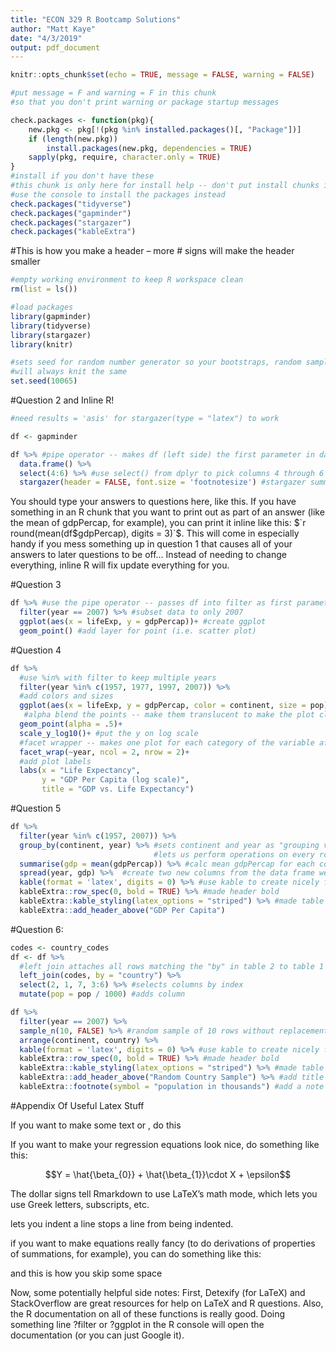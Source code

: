 ```yaml
---
title: "ECON 329 R Bootcamp Solutions"
author: "Matt Kaye"
date: "4/3/2019"
output: pdf_document
---
```


```r
knitr::opts_chunk$set(echo = TRUE, message = FALSE, warning = FALSE)

#put message = F and warning = F in this chunk
#so that you don't print warning or package startup messages
```

```r
check.packages <- function(pkg){
    new.pkg <- pkg[!(pkg %in% installed.packages()[, "Package"])]
    if (length(new.pkg)) 
        install.packages(new.pkg, dependencies = TRUE)
    sapply(pkg, require, character.only = TRUE)
}
#install if you don't have these
#this chunk is only here for install help -- don't put install chunks in your RMD
#use the console to install the packages instead
check.packages("tidyverse")
check.packages("gapminder")
check.packages("stargazer")
check.packages("kableExtra")
```

#This is how you make a header -- more \# signs will make the header smaller
```r
#empty working environment to keep R workspace clean
rm(list = ls())

#load packages
library(gapminder)
library(tidyverse)
library(stargazer)
library(knitr)

#sets seed for random number generator so your bootstraps, random samples, etc
#will always knit the same
set.seed(10065) 
```

#Question 2 and Inline R!
```r
#need results = 'asis' for stargazer(type = "latex") to work

df <- gapminder

df %>% #pipe operator -- makes df (left side) the first parameter in data.frame()
  data.frame() %>%
  select(4:6) %>% #use select() from dplyr to pick columns 4 through 6
  stargazer(header = FALSE, font.size = 'footnotesize') #stargazer summary stats table
```

You should type your answers to questions here, like this. If you have something in an R chunk that you want to print out as part of an answer (like the mean of gdpPercap, for example), you can print it inline like this: $`r round(mean(df$gdpPercap), digits = 3)`$. This will come in especially handy if you mess something up in question 1 that causes all of your answers to later questions to be off... Instead of needing to change everything, inline R will fix update everything for you.

#Question 3

```r
df %>% #use the pipe operator -- passes df into filter as first parameter
  filter(year == 2007) %>% #subset data to only 2007
  ggplot(aes(x = lifeExp, y = gdpPercap))+ #create ggplot
  geom_point() #add layer for point (i.e. scatter plot)
```
\newpage

#Question 4

```r
df %>%
  #use %in% with filter to keep multiple years
  filter(year %in% c(1957, 1977, 1997, 2007)) %>% 
  #add colors and sizes
  ggplot(aes(x = lifeExp, y = gdpPercap, color = continent, size = pop))+ 
   #alpha blend the points -- make them translucent to make the plot clearer
  geom_point(alpha = .5)+
  scale_y_log10()+ #put the y on log scale
  #facet wrapper -- makes one plot for each category of the variable after "~"
  facet_wrap(~year, ncol = 2, nrow = 2)+ 
  #add plot labels
  labs(x = "Life Expectancy", 
       y = "GDP Per Capita (log scale)", 
       title = "GDP vs. Life Expectancy")
```

\newpage 

#Question 5
```r
df %>%
  filter(year %in% c(1957, 2007)) %>%
  group_by(continent, year) %>% #sets continent and year as "grouping variables"
                                #lets us perform operations on every row within each group
  summarise(gdp = mean(gdpPercap)) %>% #calc mean gdpPercap for each continent-year pair
  spread(year, gdp) %>%  #create two new columns from the data frame we created above
  kable(format = 'latex', digits = 0) %>% #use kable to create nicely formatted tables
  kableExtra::row_spec(0, bold = TRUE) %>% #made header bold
  kableExtra::kable_styling(latex_options = "striped") %>% #made table striped
  kableExtra::add_header_above("GDP Per Capita")
```
\newpage

#Question 6:
```r
codes <- country_codes
df <- df %>%
  #left join attaches all rows matching the "by" in table 2 to table 1
  left_join(codes, by = "country") %>% 
  select(2, 1, 7, 3:6) %>% #selects columns by index
  mutate(pop = pop / 1000) #adds column

df %>%
  filter(year == 2007) %>%
  sample_n(10, FALSE) %>% #random sample of 10 rows without replacement
  arrange(continent, country) %>%
  kable(format = 'latex', digits = 0) %>% #use kable to create nicely formatted tables
  kableExtra::row_spec(0, bold = TRUE) %>% #made header bold
  kableExtra::kable_styling(latex_options = "striped") %>% #made table striped
  kableExtra::add_header_above("Random Country Sample") %>% #add title
  kableExtra::footnote(symbol = "population in thousands") #add a note
```


#Appendix Of Useful Latex Stuff


If you want to make some text \textbf{bold} or \textit{italic}, do this

If you want to make your regression equations look nice, do something like this:

$$Y = \hat{\beta_{0}} + \hat{\beta_{1}}\cdot X + \epsilon$$

The dollar signs tell Rmarkdown to use LaTeX's math mode, which lets you use Greek letters, subscripts, etc.

\indent lets you indent a line
\noindent stops a line from being indented.

\begin{itemize}
\item lets you add bullet points
\end{itemize}

\begin{enumerate}
\item same idea for adding numbered bullets
\end{enumerate}

if you want to make equations really fancy (to do derivations of properties of summations, for example), you can do something like this:

\begin{center}
\begin{align*}
X &= Y\\
Y &= Z\\
\implies X &= Z
\end{align*}
\end{center}

\begin{center}
this is how you center text
\end{center}

and this is how you skip some space

\vspace{1cm}

Now, some potentially helpful side notes: First, Detexify (for LaTeX) and StackOverflow are great resources for help on LaTeX and R questions. Also, the R documentation on all of these functions is really good. Doing something line ?filter or ?ggplot in the R console will open the documentation (or you can just Google it).






